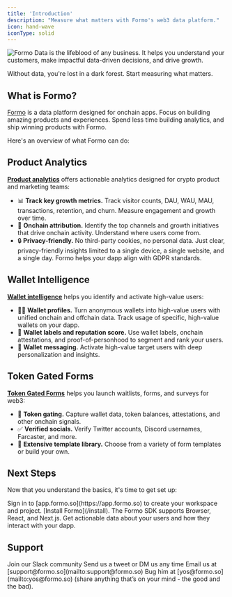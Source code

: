 ```yaml
---
title: 'Introduction'
description: "Measure what matters with Formo's web3 data platform."
icon: hand-wave
iconType: solid
---
```


<Frame>
  <img src="/images/intro1.png" alt="Formo" />
</Frame>

<Note>
Data is the lifeblood of any business. It helps you understand your customers, make impactful data-driven decisions, and drive growth. 

Without data, you're lost in a dark forest. Start measuring what matters.
</Note>

## What is Formo?

[Formo](https://formo.so/about) is a data platform designed for onchain apps. Focus on building amazing products and experiences. Spend less time building analytics, and ship winning products with Formo.

Here's an overview of what Formo can do:

## Product Analytics

[**Product analytics**](/features/product-analytics/overview) offers actionable analytics designed for crypto product and marketing teams:

- 📊 **Track key growth metrics.** Track visitor counts, DAU, WAU, MAU, transactions, retention, and churn. Measure engagement and growth over time.
- 🎯 **Onchain attribution.** Identify the top channels and growth initiatives that drive onchain activity. Understand where users come from. 
- 🔒 **Privacy-friendly.** No third-party cookies, no personal data. Just clear, privacy-friendly insights limited to a single device, a single website, and a single day. Formo helps your dapp align with GDPR standards.

## Wallet Intelligence

[**Wallet intelligence**](/features/wallet-intelligence/overview) helps you identify and activate high-value users:

-  🕵️‍♂️ **Wallet profiles.** Turn anonymous wallets into high-value users with unified onchain and offchain data. Track usage of specific, high-value wallets on your dapp. 
-  💯 **Wallet labels and reputation score.** Use wallet labels, onchain attestations, and proof-of-personhood to segment and rank your users.
-  💬 **Wallet messaging.** Activate high-value target users with deep personalization and insights.

## Token Gated Forms

[**Token Gated Forms**](/features/token-gated-forms/form-builder) helps you launch waitlists, forms, and surveys for web3:

-  🔐 **Token gating.** Capture wallet data, token balances, attestations, and other onchain signals.
-  ✅ **Verified socials.** Verify Twitter accounts, Discord usernames, Farcaster, and more.
-  🎨 **Extensive template library.** Choose from a variety of form templates or build your own.

## Next Steps

Now that you understand the basics, it's time to get set up:

<Steps>
  <Step title="Create a workspace">
    Sign in to [app.formo.so](https://app.formo.so) to create your workspace and project.
  </Step>
  <Step title="Install Formo">
    [Install Formo](/install). The Formo SDK supports Browser, React, and Next.js. 
  </Step>
  <Step title="Success!">
    Get actionable data about your users and how they interact with your dapp.
  </Step>
</Steps>

## Support

<CardGroup cols={2}>
  <Card title="Slack" icon="slack" href="https://formo.so/slack">
    Join our Slack community
  </Card>
  <Card title="Twitter" icon="x" href="https://x.com/getformo">
    Send us a tweet or DM us any time
  </Card>
  <Card title="Email" icon="envelope" href="mailto:support@formo.so">
    Email us at [support@formo.so](mailto:support@formo.so)
  </Card>
  <Card title="Founder" icon="comments" href="mailto:yos@formo.so">
    Bug him at [yos@formo.so](mailto:yos@formo.so) (share anything that’s on your mind - the good and the bad).
  </Card>
</CardGroup>